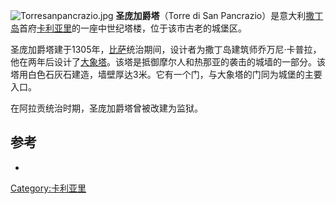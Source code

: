 [[File:Torresanpancrazio.jpg|thumb]]
'''圣庞加爵塔'''（Torre di San Pancrazio）是意大利[[撒丁岛|撒丁岛]]首府[[卡利亚里|卡利亚里]]的一座中世纪塔楼，位于该市古老的城堡区。

圣庞加爵塔建于1305年，[[比萨|比萨]]统治期间，设计者为撒丁岛建筑师乔万尼·卡普拉，他在两年后设计了[[大象塔|大象塔]]。该塔是抵御摩尔人和热那亚的袭击的城墙的一部分。该塔用白色石灰石建造，墙壁厚达3米。它有一个门，与大象塔的门同为城堡的主要入口。

在阿拉贡统治时期，圣庞加爵塔曾被改建为监狱。

==参考==
*{{cite book|author=AA. VV.|title=Cagliari - Monumenti aperti|publisher=Tipografia Doglio|date=October 1999}}
{{coord|39|13|17|N|9|07|02|E|_source:itwiki|display=title}}
[[Category:卡利亚里|Category:卡利亚里]]